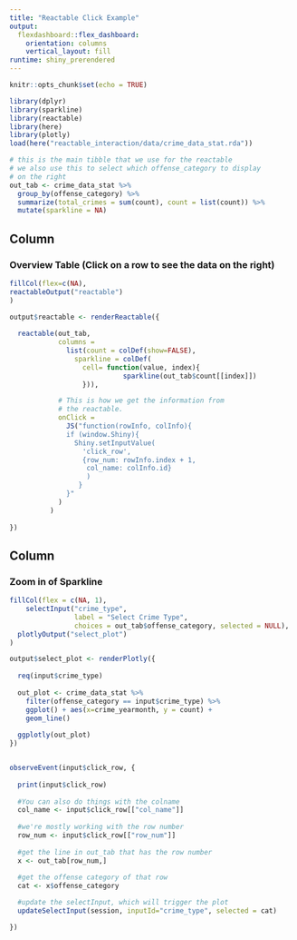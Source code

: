 ```yaml
---
title: "Reactable Click Example"
output: 
  flexdashboard::flex_dashboard:
    orientation: columns
    vertical_layout: fill
runtime: shiny_prerendered
---
```


```r
knitr::opts_chunk$set(echo = TRUE)

library(dplyr)
library(sparkline)
library(reactable)
library(here)
library(plotly)
load(here("reactable_interaction/data/crime_data_stat.rda"))

# this is the main tibble that we use for the reactable
# we also use this to select which offense_category to display
# on the right
out_tab <- crime_data_stat %>%
  group_by(offense_category) %>%
  summarize(total_crimes = sum(count), count = list(count)) %>%
  mutate(sparkline = NA)
```

Column {data-width=300}
-----------------------------------------------------------------------

### Overview Table (Click on a row to see the data on the right)

```r
fillCol(flex=c(NA),
reactableOutput("reactable")
)        
```

```r
output$reactable <- renderReactable({
  
  reactable(out_tab, 
            columns = 
              list(count = colDef(show=FALSE),
                sparkline = colDef(
                  cell= function(value, index){
                            sparkline(out_tab$count[[index]])
                  })),

            # This is how we get the information from
            # the reactable. 
            onClick = 
              JS("function(rowInfo, colInfo){
              if (window.Shiny){ 
                Shiny.setInputValue(
                  'click_row', 
                  {row_num: rowInfo.index + 1, 
                   col_name: colInfo.id}
                   )
                 }   
              }"
            )
          )
          
})

```


Column {data-width=300}
-----------------------------------------------------------------------

### Zoom in of Sparkline

```r
fillCol(flex = c(NA, 1), 
    selectInput("crime_type", 
                label = "Select Crime Type", 
                choices = out_tab$offense_category, selected = NULL),
  plotlyOutput("select_plot")
)
```

```r
output$select_plot <- renderPlotly({
  
  req(input$crime_type)
  
  out_plot <- crime_data_stat %>%
    filter(offense_category == input$crime_type) %>%
    ggplot() + aes(x=crime_yearmonth, y = count) +
    geom_line()
  
  ggplotly(out_plot)
})


observeEvent(input$click_row, {
  
  print(input$click_row)
  
  #You can also do things with the colname
  col_name <- input$click_row[["col_name"]]
  
  #we're mostly working with the row number
  row_num <- input$click_row[["row_num"]]
  
  #get the line in out_tab that has the row number
  x <- out_tab[row_num,]
  
  #get the offense category of that row
  cat <- x$offense_category

  #update the selectInput, which will trigger the plot
  updateSelectInput(session, inputId="crime_type", selected = cat)

})

```